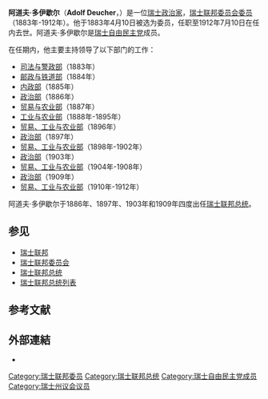 {{Infobox_ President
| name= {{lang|en|Adolf Deucher}}
| original_name =阿道夫·多伊歇尔
| image= Adolf Deucher 1885.jpg
| office2=[[瑞士联邦委员会委员|瑞士联邦委员会委员]]
| term_start2=1883年 
| term_end2=1912年
| birth_date=1831年2月15日
| death_date= 1912年7月10日
}}

'''阿道夫·多伊歇尔'''（'''Adolf Deucher'''，{{bd|1831年|2月15日|1912年|10月17日|catIdx=F}}）是一位[[瑞士|瑞士]][[政治家|政治家]]，[[瑞士联邦委员会|瑞士联邦委员会]][[瑞士联邦委员会委员|委员]]（1883年-1912年）。他于1883年4月10日被选为委员，任职至1912年7月10日在任内去世。阿道夫·多伊歇尔是[[瑞士自由民主党|瑞士自由民主党]]成员。

在任期内，他主要主持领导了以下部门的工作：

*[[瑞士司法与警政部|司法与警政部]]（1883年）
*[[瑞士邮政与铁道部|邮政与铁道部]]（1884年）
*[[瑞士内政部|内政部]]（1885年）
*[[瑞士政治部|政治部]]（1886年）
*[[瑞士贸易与农业部|贸易与农业部]]（1887年）
*[[瑞士工业与农业部|工业与农业部]]（1888年-1895年）
*[[瑞士贸易、工业与农业部|贸易、工业与农业部]]（1896年）
*[[瑞士政治部|政治部]]（1897年）
*[[瑞士贸易、工业与农业部|贸易、工业与农业部]]（1898年-1902年）
*[[瑞士政治部|政治部]]（1903年）
*[[瑞士贸易、工业与农业部|贸易、工业与农业部]]（1904年-1908年）
*[[瑞士政治部|政治部]]（1909年）
*[[瑞士贸易、工业与农业部|贸易、工业与农业部]]（1910年-1912年）

阿道夫·多伊歇尔于1886年、1897年、1903年和1909年四度出任[[瑞士联邦总统|瑞士联邦总统]]。

==参见==
*[[瑞士联邦|瑞士联邦]]
*[[瑞士联邦委员会|瑞士联邦委员会]] 
*[[瑞士联邦总统|瑞士联邦总统]] 
*[[瑞士联邦总统列表|瑞士联邦总统列表]] 

==参考文献==

==外部連結==
*{{HDS|4056|Adolf Deucher|author=Chantal Lafontant}}
{{Authority control}}
{{DEFAULTSORT: Deucher, Adolf }} 
{{Switzerland-politician-stub}}
[[Category:瑞士联邦委员|Category:瑞士联邦委员]]
[[Category:瑞士联邦总统|Category:瑞士联邦总统]]
[[Category:瑞士自由民主党成员|Category:瑞士自由民主党成员]]
[[Category:瑞士州议会议员|Category:瑞士州议会议员]]